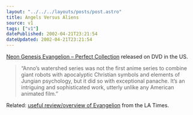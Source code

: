 ```yaml
---
layout: "../../../layouts/posts/post.astro"
title: Angels Versus Aliens
source: v1
tags: ["v1"]
datePublished: 2002-04-21T23:21:54
dateUpdated: 2002-04-21T23:21:54
---
```


[Neon Genesis Evangelion &#8211; Perfect Collection][1] released on DVD in the US.

> &#8220;Anno&#8217;s watershed series was not the first anime series to combine giant robots with apocalyptic Christian symbols and elements of Jungian psychology, but it did so with exceptional panache. It&#8217;s an intriguing and sophisticated work, utterly unlike any American animated film.&#8221;

Related: [useful review/overview of Evangelion][2] from the LA Times.

[1]: http://www.amazon.com/exec/obidos/ASIN/B0000639E0/ohsky07 "Neon Genesis Evangelion - Perfect Collection DVD box set on amazon.com"
[2]: http://www.latimes.com/entertainment/printedition/calendar/la-000025433apr10.story "Overview/review of Neon Genesis Evangelion (aka Shinseiki Evangelion) from the LA Times"
